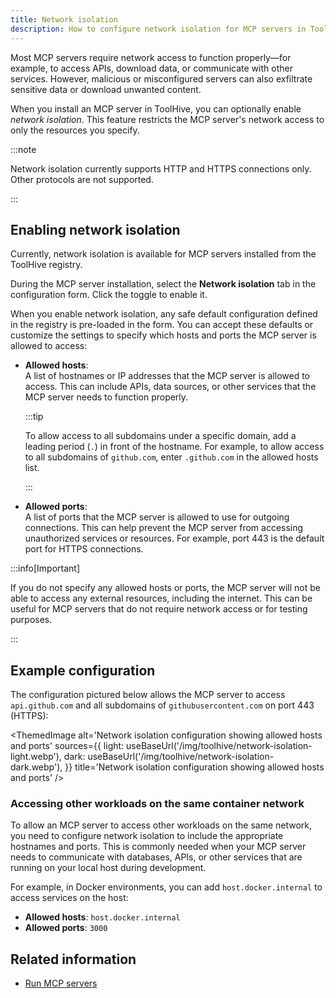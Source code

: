 ```yaml
---
title: Network isolation
description: How to configure network isolation for MCP servers in ToolHive.
---
```



Most MCP servers require network access to function properly—for example, to
access APIs, download data, or communicate with other services. However,
malicious or misconfigured servers can also exfiltrate sensitive data or
download unwanted content.

When you install an MCP server in ToolHive, you can optionally enable _network
isolation_. This feature restricts the MCP server's network access to only the
resources you specify.

:::note

Network isolation currently supports HTTP and HTTPS connections only. Other
protocols are not supported.

:::

## Enabling network isolation

Currently, network isolation is available for MCP servers installed from the
ToolHive registry.

During the MCP server installation, select the **Network isolation** tab in the
configuration form. Click the toggle to enable it.

When you enable network isolation, any safe default configuration defined in the
registry is pre-loaded in the form. You can accept these defaults or customize
the settings to specify which hosts and ports the MCP server is allowed to
access:

- **Allowed hosts**:\
  A list of hostnames or IP addresses that the MCP server is allowed to access.
  This can include APIs, data sources, or other services that the MCP server
  needs to function properly.

  :::tip

  To allow access to all subdomains under a specific domain, add a leading
  period (`.`) in front of the hostname. For example, to allow access to all
  subdomains of `github.com`, enter `.github.com` in the allowed hosts list.

  :::

- **Allowed ports**:\
  A list of ports that the MCP server is allowed to use for outgoing
  connections. This can help prevent the MCP server from accessing unauthorized
  services or resources. For example, port 443 is the default port for HTTPS
  connections.

:::info[Important]

If you do not specify any allowed hosts or ports, the MCP server will not be
able to access any external resources, including the internet. This can be
useful for MCP servers that do not require network access or for testing
purposes.

:::

## Example configuration

The configuration pictured below allows the MCP server to access
`api.github.com` and all subdomains of `githubusercontent.com` on port 443
(HTTPS):

<ThemedImage
  alt='Network isolation configuration showing allowed hosts and ports'
  sources={{
    light: useBaseUrl('/img/toolhive/network-isolation-light.webp'),
    dark: useBaseUrl('/img/toolhive/network-isolation-dark.webp'),
  }}
  title='Network isolation configuration showing allowed hosts and ports'
/>
<br />

### Accessing other workloads on the same container network

To allow an MCP server to access other workloads on the same network, you need
to configure network isolation to include the appropriate hostnames and ports.
This is commonly needed when your MCP server needs to communicate with
databases, APIs, or other services that are running on your local host during
development.

For example, in Docker environments, you can add `host.docker.internal` to
access services on the host:

- **Allowed hosts**: `host.docker.internal`
- **Allowed ports**: `3000`

## Related information

- [Run MCP servers](./run-mcp-servers.md)
